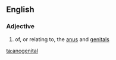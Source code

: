 ==English==
===Adjective===
{{infl|en|adjective}}
# of, or relating to, the [[anus]] and [[genital]]s

[[ta:anogenital]]